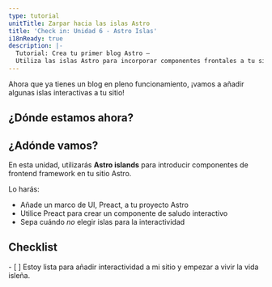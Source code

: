 ```yaml
---
type: tutorial
unitTitle: Zarpar hacia las islas Astro
title: 'Check in: Unidad 6 - Astro Islas'
i18nReady: true
description: |-
  Tutorial: Crea tu primer blog Astro —
  Utiliza las islas Astro para incorporar componentes frontales a tu sitio Astro.
---
```



Ahora que ya tienes un blog en pleno funcionamiento, ¡vamos a añadir algunas islas interactivas a tu sitio!

## ¿Dónde estamos ahora?

<StackblitzIntro tree="withastro/blog-tutorial-demo/tree/unit-6/start"/>

## ¿Adónde vamos?

En esta unidad, utilizarás **Astro islands** para introducir componentes de frontend framework en tu sitio Astro. 

Lo harás:
- Añade un marco de UI, Preact, a tu proyecto Astro
- Utilice Preact para crear un componente de saludo interactivo
- Sepa cuándo _no_ elegir islas para la interactividad


<Box icon="check-list">

## Checklist

<Checklist key ="interactivity">
- [ ] Estoy lista para añadir interactividad a mi sitio y empezar a vivir la vida isleña.
</Checklist>
</Box>
